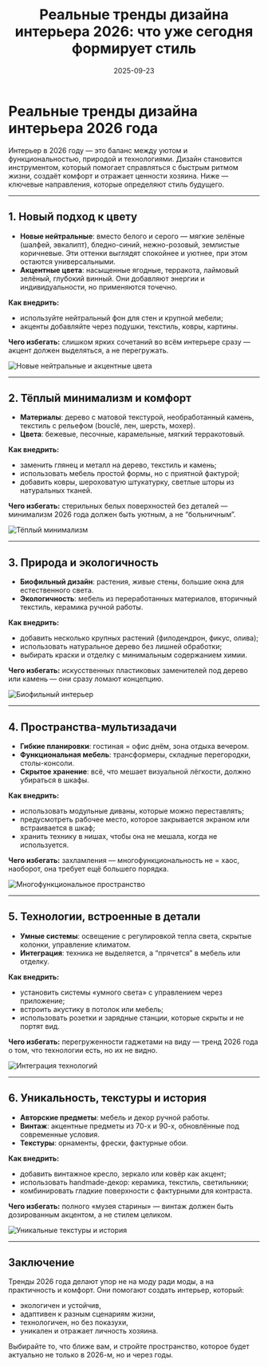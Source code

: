 ﻿---
title: "Реальные тренды дизайна интерьера 2026: что уже сегодня формирует стиль"
description: "Обзор самых надёжных интерьерных трендов 2026 года — цвета, материалы, функциональность и технологии в основе."
date: 2025-09-23
cover: "/images/trends-2026/cover.png"
tags: ["дизайн", "интерьер", "2026", "тренды", "материалы"]
---

# Реальные тренды дизайна интерьера 2026 года

Интерьер в 2026 году — это баланс между уютом и функциональностью, природой и технологиями. Дизайн становится инструментом, который помогает справляться с быстрым ритмом жизни, создаёт комфорт и отражает ценности хозяина. Ниже — ключевые направления, которые определяют стиль будущего.

---

## 1. Новый подход к цвету

- **Новые нейтральные**: вместо белого и серого — мягкие зелёные (шалфей, эвкалипт), бледно-синий, нежно-розовый, землистые коричневые. Эти оттенки выглядят спокойнее и уютнее, при этом остаются универсальными.
- **Акцентные цвета**: насыщенные ягодные, терракота, лаймовый зелёный, глубокий винный. Они добавляют энергии и индивидуальности, но применяются точечно.

**Как внедрить:**
- используйте нейтральный фон для стен и крупной мебели;
- акценты добавляйте через подушки, текстиль, ковры, картины.

**Чего избегать:** слишком ярких сочетаний во всём интерьере сразу — акцент должен выделяться, а не перегружать.

![Новые нейтральные и акцентные цвета](/images/trends-2026/colors.png)

---

## 2. Тёплый минимализм и комфорт

- **Материалы**: дерево с матовой текстурой, необработанный камень, текстиль с рельефом (bouclé, лен, шерсть, мохер).
- **Цвета**: бежевые, песочные, карамельные, мягкий терракотовый.

**Как внедрить:**
- заменить глянец и металл на дерево, текстиль и камень;
- использовать мебель простой формы, но с приятной фактурой;
- добавить ковры, шероховатую штукатурку, светлые шторы из натуральных тканей.

**Чего избегать:** стерильных белых поверхностей без деталей — минимализм 2026 года должен быть уютным, а не “больничным”.

![Тёплый минимализм](/images/trends-2026/warm-minimalism.png)

---

## 3. Природа и экологичность

- **Биофильный дизайн**: растения, живые стены, большие окна для естественного света.
- **Экологичность**: мебель из переработанных материалов, вторичный текстиль, керамика ручной работы.

**Как внедрить:**
- добавить несколько крупных растений (филодендрон, фикус, олива);
- использовать натуральное дерево без лишней обработки;
- выбирать краски и отделку с минимальным содержанием химии.

**Чего избегать:** искусственных пластиковых заменителей под дерево или камень — они сразу ломают концепцию.

![Биофильный интерьер](/images/trends-2026/biophilic.png)

---

## 4. Пространства-мультизадачи

- **Гибкие планировки**: гостиная = офис днём, зона отдыха вечером.
- **Функциональная мебель**: трансформеры, складные перегородки, столы-консоли.
- **Скрытое хранение**: всё, что мешает визуальной лёгкости, должно убираться в шкафы.

**Как внедрить:**
- использовать модульные диваны, которые можно переставлять;
- предусмотреть рабочее место, которое закрывается экраном или встраивается в шкаф;
- хранить технику в нишах, чтобы она не мешала, когда не используется.

**Чего избегать:** захламления — многофункциональность не = хаос, наоборот, она требует ещё большего порядка.

![Многофункциональное пространство](/images/trends-2026/multifunctional.png)

---

## 5. Технологии, встроенные в детали

- **Умные системы**: освещение с регулировкой тепла света, скрытые колонки, управление климатом.
- **Интеграция**: техника не выделяется, а “прячется” в мебель или отделку.

**Как внедрить:**
- установить системы «умного света» с управлением через приложение;
- встроить акустику в потолок или мебель;
- использовать розетки и зарядные станции, которые скрыты и не портят вид.

**Чего избегать:** перегруженности гаджетами на виду — тренд 2026 года о том, что технологии есть, но их не видно.

![Интеграция технологий](/images/trends-2026/smart-tech.png)

---

## 6. Уникальность, текстуры и история

- **Авторские предметы**: мебель и декор ручной работы.
- **Винтаж**: акцентные предметы из 70-х и 90-х, обновлённые под современные условия.
- **Текстуры**: орнаменты, фрески, фактурные обои.

**Как внедрить:**
- добавить винтажное кресло, зеркало или ковёр как акцент;
- использовать handmade-декор: керамика, текстиль, светильники;
- комбинировать гладкие поверхности с фактурными для контраста.

**Чего избегать:** полного «музея старины» — винтаж должен быть дозированным акцентом, а не стилем целиком.

![Уникальные текстуры и история](/images/trends-2026/vintage.png)

---

## Заключение

Тренды 2026 года делают упор не на моду ради моды, а на практичность и комфорт. Они помогают создать интерьер, который:
- экологичен и устойчив,
- адаптивен к разным сценариям жизни,
- технологичен, но без показухи,
- уникален и отражает личность хозяина.

Выбирайте то, что ближе вам, и стройте пространство, которое будет актуально не только в 2026-м, но и через годы.

